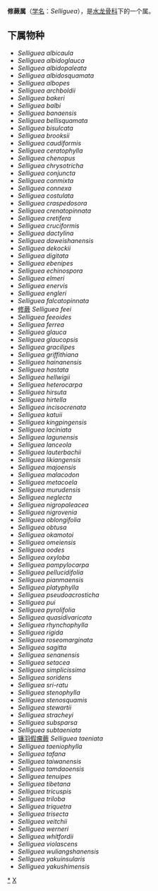{{Automatic Taxobox
| taxon = Selliguea
| authority = Bory
| image = Crypsinus hastatus mitudeurabosi01.jpg
| image_caption = Selliguea hastata
| synonyms =
* ''Crypsinopsis'' Pichi-Serm.; Webbia 31(1): 240 (1977)
* ''Crypsinus'' Presl; Epim. Bot. 123 (1851)
* ''Grammatopteridium'' Alderw.; Nova Guinea 11. 24 (1924)
* ''Grammatopteris'' Alderw.; Bull. Buit. III. 4. 318 (1912)
* ''Holcosorus'' Moore; Index Fil. XXIX (1857)
* ''Oleandropsis'' Copeland; Univ. Calif. Publ. Bot. 18: 226 (1942)
* ''Phymatopsis'' J. Smith; Hist. Fil. 104 (1875) [non Tulasne ex Trev. St. Léon
* ''Phymatopteris'' Pic.-Ser.; Webbia 28: 460 (1973)
* ''Pleuripteris'' C. Chr.; Dansk Bot. Ark. 6 no. 3. 76 (1929)
* ''Pycnoloma'' C. Chr.; Dansk Bot. Ark. 6 no. 3. 76 (1929) 
}}

'''修蕨属'''（[[学名|学名]]：''Selliguea''），是[[水龙骨科|水龙骨科]]下的一个属。

==下属物种==
* ''Selliguea albicaula''
* ''Selliguea albidoglauca''
* ''Selliguea albidopaleata''
* ''Selliguea albidosquamata''
* ''Selliguea albopes''
* ''Selliguea archboldii''
* ''Selliguea bakeri''
* ''Selliguea balbi''
* ''Selliguea banaensis''
* ''Selliguea bellisquamata''
* ''Selliguea bisulcata''
* ''Selliguea brooksii''
* ''Selliguea caudiformis''
* ''Selliguea ceratophylla''
* ''Selliguea chenopus''
* ''Selliguea chrysotricha''
* ''Selliguea conjuncta''
* ''Selliguea conmixta''
* ''Selliguea connexa''
* ''Selliguea costulata''
* ''Selliguea craspedosora''
* ''Selliguea crenatopinnata''
* ''Selliguea cretifera''
* ''Selliguea cruciformis''
* ''Selliguea dactylina''
* ''Selliguea daweishanensis''
* ''Selliguea dekockii''
* ''Selliguea digitata''
* ''Selliguea ebenipes''
* ''Selliguea echinospora''
* ''Selliguea elmeri''
* ''Selliguea enervis''
* ''Selliguea engleri''
* ''Selliguea falcatopinnata''
* [[修蕨|修蕨]] ''Selliguea feei''
* ''Selliguea feeoides''
* ''Selliguea ferrea''
* ''Selliguea glauca''
* ''Selliguea glaucopsis''
* ''Selliguea gracilipes''
* ''Selliguea griffithiana''
* ''Selliguea hainanensis''
* ''Selliguea hastata''
* ''Selliguea hellwigii''
* ''Selliguea heterocarpa''
* ''Selliguea hirsuta''
* ''Selliguea hirtella''
* ''Selliguea incisocrenata''
* ''Selliguea katuii''
* ''Selliguea kingpingensis''
* ''Selliguea laciniata''
* ''Selliguea lagunensis''
* ''Selliguea lanceola''
* ''Selliguea lauterbachii''
* ''Selliguea likiangensis''
* ''Selliguea majoensis''
* ''Selliguea malacodon''
* ''Selliguea metacoela''
* ''Selliguea murudensis''
* ''Selliguea neglecta''
* ''Selliguea nigropaleacea''
* ''Selliguea nigrovenia''
* ''Selliguea oblongifolia''
* ''Selliguea obtusa''
* ''Selliguea okamotoi''
* ''Selliguea omeiensis''
* ''Selliguea oodes''
* ''Selliguea oxyloba''
* ''Selliguea pampylocarpa''
* ''Selliguea pellucidifolia''
* ''Selliguea pianmaensis''
* ''Selliguea platyphylla''
* ''Selliguea pseudoacrosticha''
* ''Selliguea pui''
* ''Selliguea pyrolifolia''
* ''Selliguea quasidivaricata''
* ''Selliguea rhynchophylla''
* ''Selliguea rigida''
* ''Selliguea roseomarginata''
* ''Selliguea sagitta''
* ''Selliguea senanensis''
* ''Selliguea setacea''
* ''Selliguea simplicissima''
* ''Selliguea soridens''
* ''Selliguea sri-ratu''
* ''Selliguea stenophylla''
* ''Selliguea stenosquamis''
* ''Selliguea stewartii''
* ''Selliguea stracheyi''
* ''Selliguea subsparsa''
* ''Selliguea subtaeniata''
* [[镰羽假瘤蕨|镰羽假瘤蕨]] ''Selliguea taeniata''
* ''Selliguea taeniophylla''
* ''Selliguea tafana''
* ''Selliguea taiwanensis''
* ''Selliguea tamdaoensis''
* ''Selliguea tenuipes''
* ''Selliguea tibetana''
* ''Selliguea tricuspis''
* ''Selliguea triloba''
* ''Selliguea triquetra''
* ''Selliguea trisecta''
* ''Selliguea veitchii''
* ''Selliguea werneri''
* ''Selliguea whitfordii''
* ''Selliguea violascens''
* ''Selliguea wuliangshanensis''
* ''Selliguea yakuinsularis''
* ''Selliguea yakushimensis''

{{taxonbar}}
[[Category:_修蕨属|*]]
[[Category:_水龙骨科|X]]